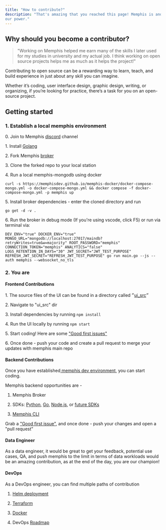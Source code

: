```yaml
---
title: "How to contribute?"
description: "That's amazing that you reached this page! Memphis is and always will be open-source and community-driven. Our community is
our power."
---
```


## Why should you become a contributor?

> "Working on Memphis helped me earn many of the skills I later used for my
> studies in university and my actual job. I think working on open source
> projects helps me as much as it helps the project!"

Contributing to open source can be a rewarding way to learn, teach, and build
experience in just about any skill you can imagine.

Whether it’s coding, user interface design, graphic design, writing, or
organizing, if you’re looking for practice, there’s a task for you on an
open-source project.

## Getting started

### 1\. Establish a local memphis environment

0\. Join to Memphis [discord](https://discord.gg/WZpysvAeTf) channel

1\. Install [Golang](https://go.dev/doc/install)

2\. Fork Memphis [broker](https://github.com/memphisdev/memphis-broker)

3\. Clone the forked repo to your local station

4\. Run a local memphis-mongodb using docker

```
curl -s https://memphisdev.github.io/memphis-docker/docker-compose-mongo.yml -o docker-compose-mongo.yml && docker compose -f docker-compose-mongo.yml -p memphis up
```

5\. Install broker dependencies - enter the cloned directory and run

```
go get -d -v .
```

6\. Run the broker in debug mode (If you're using vscode, click F5) or run via
terminal via:

```
DEV_ENV="true" DOCKER_ENV="true" MONGO_URL="mongodb://localhost:27017/maindb?retryWrites=true&w=majority" ROOT_PASSWORD="memphis" CONNECTION_TOKEN="memphis" ANALYTICS="false" LOGS_RETENTION_IN_DAYS="30" JWT_SECRET="JWT_TEST_PURPOSE" REFRESH_JWT_SECRET="REFRESH_JWT_TEST_PURPOSE" go run main.go --js --auth memphis --websocket_no_tls
```

### 2\. You are

<CardGroup>

<Card
  title="Frontend Developer"
  href="/getting-started/how-to-contribute#frontend-contributions"
/>
<Card
  title="Backend Developer"
  href="/getting-started/how-to-contribute#backend-contributions"
/>
<Card
  title="Data Engineer"
  href="/getting-started/how-to-contribute#data-engineer"
/>
<Card title="DevOps" href="/getting-started/how-to-contribute#devops" />

</CardGroup>

#### Frontend Contributions

1\. The source files of the UI can be found in a directory called
״[ui_src](https://github.com/memphisdev/memphis-broker/tree/master/ui%5Fsrc)״

2\. Navigate to "ui_src" dir

3\. Install dependencies by running `npm install`

4\. Run the UI locally by running `npm start`

5\. Start coding! Here are some
["Good first issues"](https://github.com/memphisdev/memphis-broker/issues?q=is%3Aissue+is%3Aopen+label%3A%22good+first+issue%22)

6\. Once done - push your code and create a pull request to merge your updates
with memphis main repo

#### Backend Contributions

Once you have
established[ memphis dev environment](/getting-started/how-to-contribute#Getting-started),
you can start coding.

Memphis backend opportunities are -

1. Memphis Broker

2. SDKs: [Python](https://github.com/memphisdev/memphis.py),
   [Go](https://github.com/memphisdev/memphis.go),
   [Node.js](https://github.com/memphisdev/memphis.js), or
   [future SDKs](https://github.com/orgs/memphisdev/projects/2/views/1?filterQuery=label%3A%22epic%3A+sdk%22)

3. [Memphis CLI](https://github.com/memphisdev/memphis-cli)

Grab a
["Good first issue"](https://github.com/memphisdev/memphis-broker/issues?q=is%3Aissue+is%3Aopen+label%3A%22good+first+issue%22),
and once done - push your changes and open a "pull request"

#### Data Engineer

As a data engineer, it would be great to get your feedback, potential use cases,
QA, and push memphis to the limit in terms of data workloads would be an amazing
contribution, as at the end of the day, you are our champion!

#### DevOps

As a DevOps engineer, you can find multiple paths of contribution

1. [Helm deployment](https://github.com/memphisdev/memphis-k8s)

2. [Terraform](https://github.com/memphisdev/memphis-terraform)

3. [Docker](https://github.com/memphisdev/memphis-docker)

4. DevOps
   [Roadmap](https://github.com/orgs/memphisdev/projects/2/views/1?filterQuery=label%3A%22epic%3A+deployment%22)
